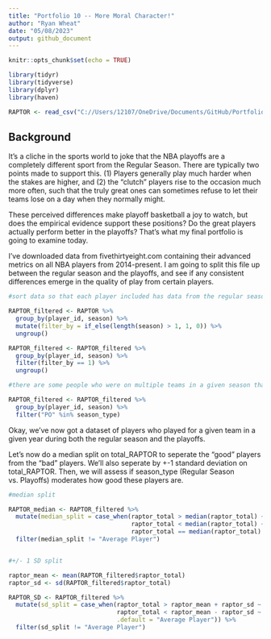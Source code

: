 ```yaml
---
title: "Portfolio 10 -- More Moral Character!"
author: "Ryan Wheat"
date: "05/08/2023"
output: github_document
---
```


```r
knitr::opts_chunk$set(echo = TRUE)
```

```r
library(tidyr)
library(tidyverse)
library(dplyr)
library(haven)
```

```r

RAPTOR <- read_csv("C://Users/12107/OneDrive/Documents/GitHub/Portfolios 2023/Portfolio12/modern_RAPTOR_by_team.csv")

```

## Background

It's a cliche in the sports world to joke that the NBA playoffs are a completely different sport from the Regular Season. There are typically two points made to support this. (1) Players generally play much harder when the stakes are higher, and (2) the "clutch" players rise to the occasion much more often, such that the truly great ones can sometimes refuse to let their teams lose on a day when they normally might.

These perceived differences make playoff basketball a joy to watch, but does the empirical evidence support these positions? Do the great players actually perform better in the playoffs? That's what my final portfolio is going to examine today.

I've downloaded data from fivethirtyeight.com containing their advanced metrics on all NBA players from 2014-present. I am going to split this file up between the regular season and the playoffs, and see if any consistent differences emerge in the quality of play from certain players.

```r

#sort data so that each player included has data from the regular season and playoffs for a given year

RAPTOR_filtered <- RAPTOR %>%
  group_by(player_id, season) %>%
  mutate(filter_by = if_else(length(season) > 1, 1, 0)) %>%
  ungroup()

RAPTOR_filtered <- RAPTOR_filtered %>%
  group_by(player_id, season) %>%
  filter(filter_by == 1) %>%
  ungroup()

#there are some people who were on multiple teams in a given season that did not make the playoffs. Let's filter those players out.

RAPTOR_filtered <- RAPTOR_filtered %>%
  group_by(player_id, season) %>%
  filter("PO" %in% season_type)

```

Okay, we've now got a dataset of players who played for a given team in a given year during both the regular season and the playoffs.

Let's now do a median split on total_RAPTOR to seperate the "good" players from the "bad" players. We'll also seperate by +-1 standard deviation on total_RAPTOR. Then, we will assess if season_type (Regular Season vs. Playoffs) moderates how good these players are.

```r

#median split

RAPTOR_median <- RAPTOR_filtered %>%
  mutate(median_split = case_when(raptor_total > median(raptor_total) ~ "Good Player",
                                  raptor_total < median(raptor_total) ~ "Bad Player",
                                  raptor_total == median(raptor_total) ~ "Average Player")) %>%
  filter(median_split != "Average Player")


#+/- 1 SD split

raptor_mean <- mean(RAPTOR_filtered$raptor_total)
raptor_sd <- sd(RAPTOR_filtered$raptor_total)

RAPTOR_SD <- RAPTOR_filtered %>%
  mutate(sd_split = case_when(raptor_total > raptor_mean + raptor_sd ~ "Good Player",
                              raptor_total < raptor_mean - raptor_sd ~ "Bad Player",
                              .default = "Average Player")) %>%
  filter(sd_split != "Average Player")

```





